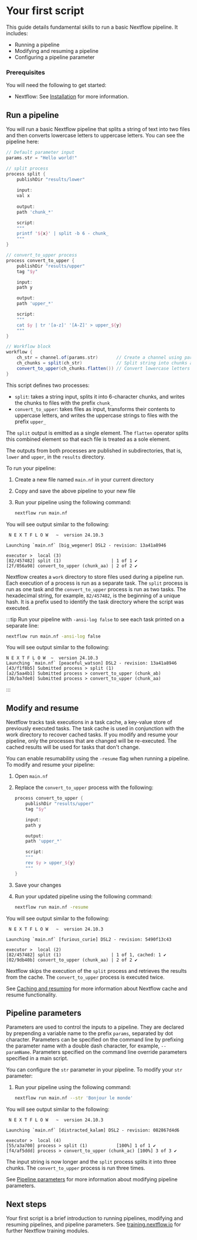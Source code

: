 # Your first script

This guide details fundamental skills to run a basic Nextflow pipeline. It includes:

- Running a pipeline
- Modifying and resuming a pipeline
- Configuring a pipeline parameter

<h3>Prerequisites</h3>

You will need the following to get started:

- Nextflow: See [Installation][install-page] for more information.

## Run a pipeline

You will run a basic Nextflow pipeline that splits a string of text into two files and then converts lowercase letters to uppercase letters. You can see the pipeline here:

```groovy
// Default parameter input
params.str = "Hello world!"

// split process
process split {
    publishDir "results/lower"
    
    input:
    val x
    
    output:
    path 'chunk_*'

    script:
    """
    printf '${x}' | split -b 6 - chunk_
    """
}

// convert_to_upper process
process convert_to_upper {
    publishDir "results/upper"
    tag "$y"

    input:
    path y

    output:
    path 'upper_*'

    script:
    """
    cat $y | tr '[a-z]' '[A-Z]' > upper_${y}
    """
}

// Workflow block
workflow {
    ch_str = channel.of(params.str)       // Create a channel using parameter input
    ch_chunks = split(ch_str)             // Split string into chunks and create a named channel
    convert_to_upper(ch_chunks.flatten()) // Convert lowercase letters to uppercase letters
}
```

This script defines two processes:

- `split`: takes a string input, splits it into 6-character chunks, and writes the chunks to files with the prefix `chunk_`
- `convert_to_upper`: takes files as input, transforms their contents to uppercase letters, and writes the uppercase strings to files with the prefix `upper_`

The `split` output is emitted as a single element. The `flatten` operator splits this combined element so that each file is treated as a sole element.

The outputs from both processes are published in subdirectories, that is, `lower` and `upper`, in the `results` directory.

To run your pipeline:

1. Create a new file named `main.nf` in your current directory
2. Copy and save the above pipeline to your new file
3. Run your pipeline using the following command:

    ```bash
    nextflow run main.nf
    ```

You will see output similar to the following:

```console
 N E X T F L O W   ~  version 24.10.3

Launching `main.nf` [big_wegener] DSL2 - revision: 13a41a8946

executor >  local (3)
[82/457482] split (1)                   | 1 of 1 ✔
[2f/056a98] convert_to_upper (chunk_aa) | 2 of 2 ✔
```

Nextflow creates a `work` directory to store files used during a pipeline run. Each execution of a process is run as a separate task. The `split` process is run as one task and the `convert_to_upper` process is run as two tasks. The hexadecimal string, for example, `82/457482`, is the beginning of a unique hash. It is a prefix used to identify the task directory where the script was executed.

:::tip
Run your pipeline with `-ansi-log false` to see each task printed on a separate line:

```bash
nextflow run main.nf -ansi-log false
```

You will see output similar to the following:

```console
N E X T F L O W  ~  version 24.10.3
Launching `main.nf` [peaceful_watson] DSL2 - revision: 13a41a8946
[43/f1f8b5] Submitted process > split (1)
[a2/5aa4b1] Submitted process > convert_to_upper (chunk_ab)
[30/ba7de0] Submitted process > convert_to_upper (chunk_aa)
```

::: 

## Modify and resume

Nextflow tracks task executions in a task cache, a key-value store of previously executed tasks. The task cache is used in conjunction with the work directory to recover cached tasks. If you modify and resume your pipeline, only the processes that are changed will be re-executed. The cached results will be used for tasks that don't change.

You can enable resumability using the `-resume` flag when running a pipeline. To modify and resume your pipeline:

1. Open `main.nf`
2. Replace the `convert_to_upper` process with the following:

    ```groovy
    process convert_to_upper {
        publishDir "results/upper"
        tag "$y"

        input:
        path y

        output:
        path 'upper_*'

        script:
        """
        rev $y > upper_${y}
        """
    }
    ```

3. Save your changes
4. Run your updated pipeline using the following command:

    ```bash
    nextflow run main.nf -resume
    ```

You will see output similar to the following:

```console
 N E X T F L O W   ~  version 24.10.3

Launching `main.nf` [furious_curie] DSL2 - revision: 5490f13c43

executor >  local (2)
[82/457482] split (1)                   | 1 of 1, cached: 1 ✔
[02/9db40b] convert_to_upper (chunk_aa) | 2 of 2 ✔
```

Nextflow skips the execution of the `split` process and retrieves the results from the cache. The `convert_to_upper` process is executed twice.

See [Caching and resuming][cache-resume-page] for more information about Nextflow cache and resume functionality. 

## Pipeline parameters

Parameters are used to control the inputs to a pipeline. They are declared by prepending a variable name to the prefix `params`, separated by dot character. Parameters can be specified on the command line by prefixing the parameter name with a double dash character, for example, `--paramName`. Parameters specified on the command line override parameters specified in a main script.

You can configure the `str` parameter in your pipeline. To modify your `str` parameter:

1. Run your pipeline using the following command:

    ```bash
    nextflow run main.nf --str 'Bonjour le monde'
    ```

You will see output similar to the following:

```console
 N E X T F L O W   ~  version 24.10.3

Launching `main.nf` [distracted_kalam] DSL2 - revision: 082867d4d6

executor >  local (4)
[55/a3a700] process > split (1)           [100%] 1 of 1 ✔
[f4/af5ddd] process > convert_to_upper (chunk_ac) [100%] 3 of 3 ✔
```

The input string is now longer and the `split` process splits it into three chunks. The `convert_to_upper` process is run three times.

See [Pipeline parameters][cli-params] for more information about modifying pipeline parameters.

## Next steps

Your first script is a brief introduction to running pipelines, modifying and resuming pipelines, and pipeline parameters. See [training.nextflow.io](https://training.nextflow.io/) for further Nextflow training modules.

[cache-resume-page]: /nextflow_docs/nextflow_repo/docs/cache-and-resume.mdx
[cli-params]: /nextflow_docs/nextflow_repo/docs/cli.mdx#pipeline-parameters
[install-page]: /nextflow_docs/nextflow_repo/docs/install.mdx
